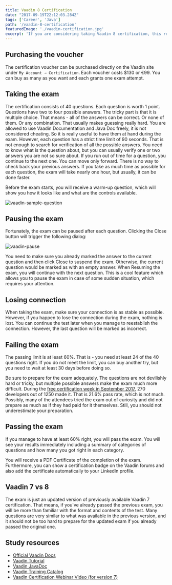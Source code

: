 ```yaml
---
title: Vaadin 8 Certification
date: "2017-09-19T22:12:03.284Z"
tags: ['Career', 'Java']
path: '/vaadin-8-certification'
featuredImage: './vaadin-certification.jpg'
excerpt: 'If you are considering taking Vaadin 8 certification, this review can come in handy.'
---
```


<PostHeader frontmatter={props.data.mdx.frontmatter} />

## Purchasing the voucher

The certification voucher can be purchased directly on the Vaadin site under `My Account → Certification`. Each voucher costs $130 or €99. You can buy as many as you want and each grants one exam attempt.

## Taking the exam
The certification consists of 40 questions. Each question is worth 1 point. Questions have two to four possible answers. The tricky part is that it is multiple choice. That means - all of the answers can be correct. Or none of them. Or any combination. That usually makes guessing really hard. You are allowed to use Vaadin Documentation and Java Doc freely, it is not considered cheating. So it is really useful to have them at hand during the exam. However, each question has a strict time limit of 90 seconds. That is not enough to search for verification of all the possible answers. You need to know what is the question about, but you can usually verify one or two answers you are not so sure about. If you run out of time for a question, you continue to the next one. You can move only forward. There is no way to check back your previous answers. If you take as much time as possible for each question, the exam will take nearly one hour, but usually, it can be done faster.

Before the exam starts, you will receive a warm-up question, which will show you how it looks like and what are the controls available.

![vaadin-sample-question](./vaadin-sample-question.png)

## Pausing the exam
Fortunately, the exam can be paused after each question. Clicking the Close button will trigger the following dialog:

![vaadin-pause](./vaadin-pause.png)

You need to make sure you already marked the answer to the current question and then click Close to suspend the exam. Otherwise, the current question would be marked as with an empty answer. When Resuming the exam, you will continue with the next question. This is a cool feature which allows you to pause the exam in case of some sudden situation, which requires your attention.

## Losing connection
When taking the exam, make sure your connection is as stable as possible. However, if you happen to lose the connection during the exam, nothing is lost. You can continue the test later when you manage to reestablish the connection. However, the last question will be marked as incorrect.

## Failing the exam
The passing limit is at least 60%. That is - you need at least 24 of the 40 questions right. If you do not meet the limit, you can buy another try, but you need to wait at least 30 days before doing so.

Be sure to prepare for the exam adequately. The questions are not devilishly hard or tricky, but multiple possible answers make the exam much more difficult. During the [free certification week in September 2017](https://vaadin.com/blog/-/blogs/free-vaadin-8-certification-week-digest), 270 developers out of 1250 made it. That is 21.6% pass rate, which is not much. Possibly, many of the attendees tried the exam out of curiosity and did not prepare as much as if they had paid for it themselves. Still, you should not underestimate your preparation.

## Passing the exam
If you manage to have at least 60% right, you will pass the exam. You will see your results immediately including a summary of categories of questions and how many you got right in each category.

You will receive a PDF Certificate of the completion of the exam. Furthermore, you can show a certification badge on the Vaadin forums and also add the certificate automatically to your LinkedIn profile.

## Vaadin 7 vs 8

The exam is just an updated version of previously available Vaadin 7 certification. That means, if you've already passed the previous exam, you will be more than familiar with the format and contents of the test. Many questions are very similar to what was available in the previous version, and it should not be too hard to prepare for the updated exam if you already passed the original one.

## Study resources
-   [Official Vaadin Docs](https://vaadin.com/docs/-/part/framework/introduction/intro-overview.html)
-   [Vaadin Tutorial](https://vaadin.com/docs/-/part/framework/tutorial.html)
-   [Vaadin JavaDoc](https://vaadin.com/api/)
-   [Vaadin Training Catalog](https://vaadin.com/training)
-   [Vaadin Certification Webinar Video (for version 7)](https://www.youtube.com/watch?v=4qBg-jJZmRc)
